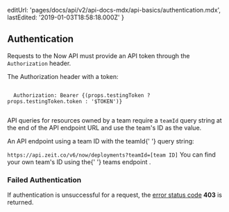 
  editUrl: 'pages/docs/api/v2/api-docs-mdx/api-basics/authentication.mdx',
  lastEdited: '2019-01-03T18:58:18.000Z'
}

## Authentication

Requests to the Now API must provide an API token through the `Authorization` header.

<Example>
  <P>The <InlineCode>Authorization</InlineCode> header with a token:</P>

<Code>
  Authorization: Bearer {(props.testingToken ? props.testingToken.token : '$TOKEN')}
  </Code>
</Example>

API queries for resources owned by a team require a `teamId` query string at the end of the API endpoint URL and use the team's ID as the value.

<Example>
  <P>
    An API endpoint using a team ID with the <InlineCode>teamId</InlineCode>{' '}
    query string:
  </P>
  <Code>https://api.zeit.co/v6/now/deployments?teamId=[team ID]</Code>
</Example>

<Note hint>
  You can find your own team's ID using the{' '}
  <GenericLink href="#endpoints/teams/list-all-your-teams">
    <InlineCode>teams</InlineCode> endpoint
  </GenericLink>
  .
</Note>

### Failed Authentication

If authentication is unsuccessful for a request, the [error status code](#api-basics/errors) **403** is returned.

